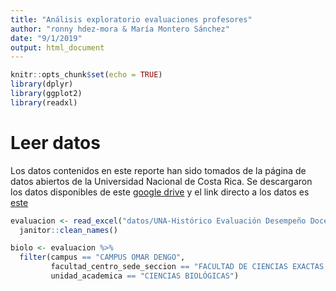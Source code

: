 ```yaml
---
title: "Análisis exploratorio evaluaciones profesores"
author: "ronny hdez-mora & María Montero Sánchez"
date: "9/1/2019"
output: html_document
---
```


```r
knitr::opts_chunk$set(echo = TRUE)
library(dplyr)
library(ggplot2)
library(readxl)
```

#  Leer datos

Los datos contenidos en este reporte han sido tomados de la página de datos
abiertos de la Universidad  Nacional de Costa Rica. Se descargaron los datos
disponibles de este [google drive](https://drive.google.com/drive/u/1/folders/1HuLtYe6UMkC9ZF0IQ081qOVGDnGTy1v3)
y el link directo a los datos es [este](https://drive.google.com/open?id=1f1jnbCmq_n4_ASDYOBhbj6ESB9FkebSN)

```r
evaluacion <- read_excel("datos/UNA-Histórico Evaluación Desempeño Docente 2010-2019.xlsx") %>% 
  janitor::clean_names()
```

```r
biolo <- evaluacion %>% 
  filter(campus == "CAMPUS OMAR DENGO",
         facultad_centro_sede_seccion == "FACULTAD DE CIENCIAS EXACTAS Y NATURALES",
         unidad_academica == "CIENCIAS BIOLÓGICAS")
  
  
```

